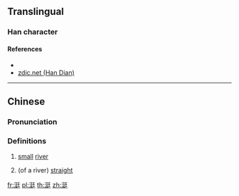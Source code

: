 {{character info/new}}
==Translingual==

===Han character===
{{Han char|rn=85|rad=水|as=07|sn=10|four=|canj=ENKG|ids=⿰氵廷}}

====References====
* {{Han ref|kx=0626.220|dkj=17537|dj=1029.030|hdz=31609.010|uh=6D8F|ud=28047}}
* [http://www.zdic.net/z/1d/js/6D8F.htm zdic.net (Han Dian)]

----

==Chinese==
{{zh-forms}}

===Pronunciation===
{{zh-pron
|m=tǐng
|c=ting5
|mc=y
|oc=y
|ma=
|cat=
}}

===Definitions===
{{zh-hanzi}}

# {{zh-only|汫涏}} [[small]] [[river]]
# {{zh-only|汫涏}} (of a river) [[straight]]

[[fr:涏]]
[[pl:涏]]
[[th:涏]]
[[zh:涏]]